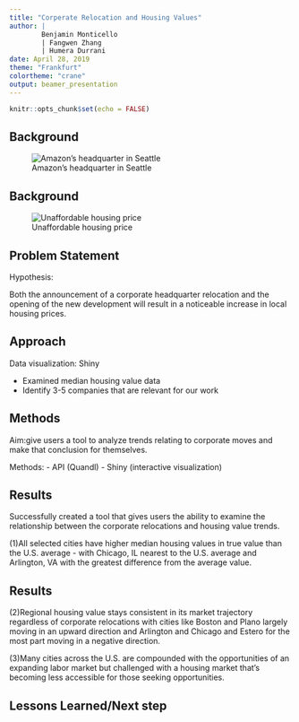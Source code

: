 ```yaml
---
title: "Corperate Relocation and Housing Values"
author: | 
        Benjamin Monticello
        | Fangwen Zhang
        | Humera Durrani
date: April 28, 2019
theme: "Frankfurt"
colortheme: "crane"
output: beamer_presentation
---
```


```r
knitr::opts_chunk$set(echo = FALSE)
```

## Background

![Amazon's headquarter in Seattle](picture/amazon.jpg)

## Background
![Unaffordable housing price](picture/House_price.jpg)

## Problem Statement

Hypothesis:

Both the announcement of a corporate headquarter relocation and the opening of the new development will result in a noticeable increase in local housing prices.  

## Approach

Data visualization: Shiny

- Examined median housing value data
- Identify 3-5 companies that are relevant for our work 

## Methods

Aim:give users a tool to analyze trends relating to corporate moves and make that conclusion for themselves.

Methods:
- API (Quandl)
- Shiny (interactive visualization)

## Results

Successfully created a tool that gives users the ability to examine the relationship between the corporate relocations and housing value trends.

(1)All selected cities have higher median housing values in true value than the U.S. average - with Chicago, IL  nearest to the U.S. average and Arlington, VA with the greatest difference from the average value.

                                        

## Results

(2)Regional housing value stays consistent in its market trajectory regardless of corporate relocations with cities like Boston and Plano largely moving in an upward direction and Arlington and Chicago and Estero for the most part moving in a negative direction. 

(3)Many cities across the U.S. are compounded with the opportunities of an expanding labor market but challenged with a housing market that’s becoming less accessible for those seeking opportunities. 

                                      

## Lessons Learned/Next step



